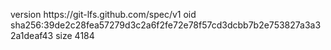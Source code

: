 version https://git-lfs.github.com/spec/v1
oid sha256:39de2c28fea57279d3c2a6f2fe72e78f57cd3dcbb7b2e753827a3a32a1deaf43
size 4184
